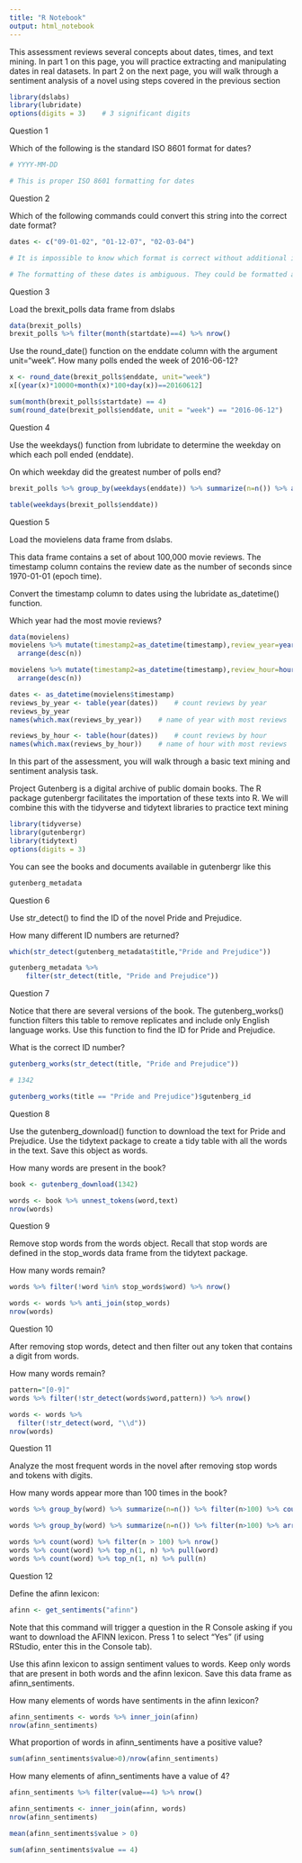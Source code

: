 ```yaml
---
title: "R Notebook"
output: html_notebook
---
```


This assessment reviews several concepts about dates, times, and text mining. In part 1 on this page, you will practice extracting and manipulating dates in real datasets. In part 2 on the next page, you will walk through a sentiment analysis of a novel using steps covered in the previous section

```r
library(dslabs)
library(lubridate)
options(digits = 3)    # 3 significant digits
```

Question 1

Which of the following is the standard ISO 8601 format for dates?

```r
# YYYY-MM-DD

# This is proper ISO 8601 formatting for dates
```

Question 2

Which of the following commands could convert this string into the correct date format?

```r
dates <- c("09-01-02", "01-12-07", "02-03-04")

# It is impossible to know which format is correct without additional information

# The formatting of these dates is ambiguous. They could be formatted as ymd, mdy or dmy. We need more information about our data to be able to select the correct command
```

Question 3

Load the brexit_polls data frame from dslabs

```r
data(brexit_polls)
brexit_polls %>% filter(month(startdate)==4) %>% nrow()
```
Use the round_date() function on the enddate column with the argument unit="week". How many polls ended the week of 2016-06-12?

```r
x <- round_date(brexit_polls$enddate, unit="week")
x[(year(x)*10000+month(x)*100+day(x))==20160612]
```
```r
sum(month(brexit_polls$startdate) == 4)
sum(round_date(brexit_polls$enddate, unit = "week") == "2016-06-12")
```
Question 4

Use the weekdays() function from lubridate to determine the weekday on which each poll ended (enddate).

On which weekday did the greatest number of polls end?

```r
brexit_polls %>% group_by(weekdays(enddate)) %>% summarize(n=n()) %>% arrange(desc(n))
```

```r
table(weekdays(brexit_polls$enddate))
```
Question 5

Load the movielens data frame from dslabs.

This data frame contains a set of about 100,000 movie reviews. The timestamp column contains the review date as the number of seconds since 1970-01-01 (epoch time).

Convert the timestamp column to dates using the lubridate as_datetime() function.

Which year had the most movie reviews?

```r
data(movielens)
movielens %>% mutate(timestamp2=as_datetime(timestamp),review_year=year(timestamp2)) %>% group_by(review_year) %>% summarize(n=n()) %>%
  arrange(desc(n))

movielens %>% mutate(timestamp2=as_datetime(timestamp),review_hour=hour(timestamp2)) %>% group_by(review_hour) %>% summarize(n=n()) %>%
  arrange(desc(n))
```

```r
dates <- as_datetime(movielens$timestamp)
reviews_by_year <- table(year(dates))    # count reviews by year
reviews_by_year
names(which.max(reviews_by_year))    # name of year with most reviews
```

```r
reviews_by_hour <- table(hour(dates))    # count reviews by hour
names(which.max(reviews_by_hour))    # name of hour with most reviews
```
In this part of the assessment, you will walk through a basic text mining and sentiment analysis task.

Project Gutenberg is a digital archive of public domain books. The R package gutenbergr facilitates the importation of these texts into R. We will combine this with the tidyverse and tidytext libraries to practice text mining

```r
library(tidyverse)
library(gutenbergr)
library(tidytext)
options(digits = 3)
```
You can see the books and documents available in gutenbergr like this

```r
gutenberg_metadata
```

Question 6

Use str_detect() to find the ID of the novel Pride and Prejudice.

How many different ID numbers are returned?

```r
which(str_detect(gutenberg_metadata$title,"Pride and Prejudice"))
```
```r
gutenberg_metadata %>%
    filter(str_detect(title, "Pride and Prejudice"))
```

Question 7

Notice that there are several versions of the book. The gutenberg_works() function filters this table to remove replicates and include only English language works. Use this function to find the ID for Pride and Prejudice.

What is the correct ID number?

```r
gutenberg_works(str_detect(title, "Pride and Prejudice"))

# 1342
```
```r
gutenberg_works(title == "Pride and Prejudice")$gutenberg_id
```
Question 8

Use the gutenberg_download() function to download the text for Pride and Prejudice. Use the tidytext package to create a tidy table with all the words in the text. Save this object as words.

How many words are present in the book?

```r
book <- gutenberg_download(1342)
```
```r
words <- book %>% unnest_tokens(word,text)
nrow(words)
```
Question 9

Remove stop words from the words object. Recall that stop words are defined in the stop_words data frame from the tidytext package.

How many words remain?

```r
words %>% filter(!word %in% stop_words$word) %>% nrow()
```
```r
words <- words %>% anti_join(stop_words)
nrow(words)
```
Question 10

After removing stop words, detect and then filter out any token that contains a digit from words.

How many words remain?

```r
pattern="[0-9]"
words %>% filter(!str_detect(words$word,pattern)) %>% nrow()
```
```r
words <- words %>%
  filter(!str_detect(word, "\\d"))
nrow(words)
```

Question 11

Analyze the most frequent words in the novel after removing stop words and tokens with digits.

How many words appear more than 100 times in the book?

```r
words %>% group_by(word) %>% summarize(n=n()) %>% filter(n>100) %>% count()

words %>% group_by(word) %>% summarize(n=n()) %>% filter(n>100) %>% arrange(desc(n))
```
```r
words %>% count(word) %>% filter(n > 100) %>% nrow()
words %>% count(word) %>% top_n(1, n) %>% pull(word)
words %>% count(word) %>% top_n(1, n) %>% pull(n)
```
Question 12

Define the afinn lexicon:

```r
afinn <- get_sentiments("afinn")
```
    
Note that this command will trigger a question in the R Console asking if you want to download the AFINN lexicon. Press 1 to select "Yes" (if using RStudio, enter this in the Console tab).

Use this afinn lexicon to assign sentiment values to words. Keep only words that are present in both words and the afinn lexicon. Save this data frame as afinn_sentiments.

How many elements of words have sentiments in the afinn lexicon?

```r
afinn_sentiments <- words %>% inner_join(afinn)
nrow(afinn_sentiments)
```
What proportion of words in afinn_sentiments have a positive value?

```r
sum(afinn_sentiments$value>0)/nrow(afinn_sentiments)
```
How many elements of afinn_sentiments have a value of 4?

```r
afinn_sentiments %>% filter(value==4) %>% nrow()
```
```r
afinn_sentiments <- inner_join(afinn, words)
nrow(afinn_sentiments)

mean(afinn_sentiments$value > 0)

sum(afinn_sentiments$value == 4)
```

